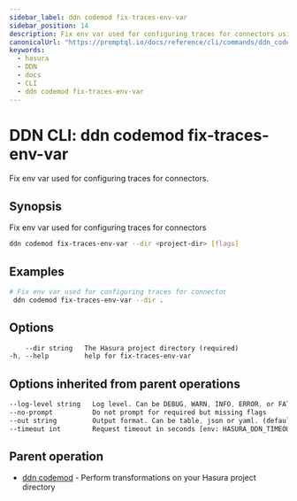 ```yaml
---
sidebar_label: ddn codemod fix-traces-env-var
sidebar_position: 14
description: Fix env var used for configuring traces for connectors using the DDN CLI
canonicalUrl: "https://promptql.io/docs/reference/cli/commands/ddn_codemod_fix-traces-env-var"
keywords:
  - hasura
  - DDN
  - docs
  - CLI
  - ddn codemod fix-traces-env-var
---
```


# DDN CLI: ddn codemod fix-traces-env-var

Fix env var used for configuring traces for connectors.

## Synopsis

Fix env var used for configuring traces for connectors

```bash
ddn codemod fix-traces-env-var --dir <project-dir> [flags]
```

## Examples

```bash
# Fix env var used for configuring traces for connector
 ddn codemod fix-traces-env-var --dir .
```

## Options

```sass
    --dir string   The Hasura project directory (required)
-h, --help         help for fix-traces-env-var
```

## Options inherited from parent operations

```sass
--log-level string   Log level. Can be DEBUG, WARN, INFO, ERROR, or FATAL. (default "INFO")
--no-prompt          Do not prompt for required but missing flags
--out string         Output format. Can be table, json or yaml. (default "table")
--timeout int        Request timeout in seconds [env: HASURA_DDN_TIMEOUT] (default 100)
```

## Parent operation

- [ddn codemod](/reference/cli/commands/ddn_codemod) - Perform transformations on your Hasura project directory

